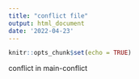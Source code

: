 ```yaml
---
title: "conflict file"
output: html_document
date: '2022-04-23'
---
```


```r
knitr::opts_chunk$set(echo = TRUE)
```

conflict in main-conflict